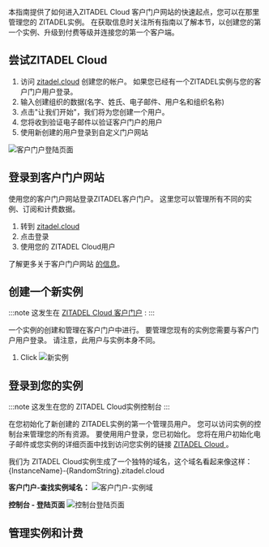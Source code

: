 本指南提供了如何进入ZITADEL Cloud 客户门户网站的快速起点，您可以在那里管理您的 ZITADEL实例。 在获取信息时关注所有指南以了解本节，以创建您的第一个实例、升级到付费等级并连接您的第一个客户端。

## 尝试ZITADEL Cloud

1. 访问 [zitadel.cloud](https://zitadel.cloud/) 创建您的帐户。 如果您已经有一个ZITADEL实例与您的客户门户用户登录。
2. 输入创建组织的数据(名字、姓氏、电子邮件、用户名和组织名称)
3. 点击"让我们开始"，我们将为您创建一个用户。
4. 您将收到验证电子邮件以验证客户门户的用户
5. 使用新创建的用户登录到自定义门户网站

![客户门户登陆页面](/img/manuals/portal/customer_portal_landing_page.png)

## 登录到客户门户网站

使用您的客户门户网站登录ZITADEL客户门户。 这里您可以管理所有不同的实例、订阅和计费数据。

1. 转到 [zitadel.cloud](https://zitadel.cloud)
2. 点击登录
3. 使用您的 ZITADEL Cloud用户

了解更多关于客户门户网站 [的信息](/docs/guides/manage/cloud/overview)。

## 创建一个新实例

:::note
这发生在 [ZITADEL Cloud 客户门户](https://zitadel.cloud) :
:::

一个实例的创建和管理在客户门户中进行。 要管理您现有的实例您需要与客户门户用户登录。 请注意，此用户与实例本身不同。

1. Click ![新实例](/img/manuals/portal/customer_portal_new_instance.gif)

## 登录到您的实例

:::note
这发生在您的 ZITADEL Cloud实例控制台
:::

在您初始化了新创建的 ZITADEL实例的第一个管理员用户。 您可以访问实例的控制台来管理您的所有资源。 要使用用户登录，您已初始化。 您将在用户初始化电子邮件或您实例的详细页面中找到访问您实例的链接 [ZITADEL Cloud ](https://zitadel.cloud)。

我们为 ZITADEL Cloud实例生成了一个独特的域名，这个域名看起来像这样： {InstanceName}-{RandomString}.zitadel.cloud

**客户门户-查找实例域名：** ![客户门户-实例域](/img/manuals/portal/portal_instance_detail_domain.png)

**控制台 - 登陆页面** ![控制台登陆页面](/img/console_dashboard.png)

## 管理实例和计费

